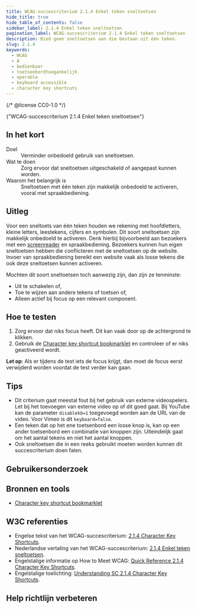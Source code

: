 ```yaml
---
title: WCAG-succescriterium 2.1.4 Enkel teken sneltoetsen
hide_title: true
hide_table_of_contents: false
sidebar_label: 2.1.4 Enkel teken sneltoetsen
pagination_label: WCAG-succescriterium 2.1.4 Enkel teken sneltoetsen
description: Bied geen sneltoetsen aan die bestaan uit één teken.
slug: 2.1.4
keywords:
  - WCAG
  - A
  - bedienbaar
  - toetsenbordtoegankelijk
  - operable
  - keyboard accessible
  - character key shortcuts
---
```


{/* @license CC0-1.0 */}


<WcagHeadingGroup level={1} conformanceLevel="Niveau A">
  {"WCAG-succescriterium 2.1.4 Enkel teken sneltoetsen"}
</WcagHeadingGroup>

## In het kort

<dl>
  <div class="dl__item">
    <dt class="dl__term">Doel</dt>
    <dd class="dl__definition">Verminder onbedoeld gebruik van sneltoetsen.</dd>
  </div>
  <div class="dl__item">
    <dt class="dl__term">Wat te doen</dt>
    <dd class="dl__definition">Zorg ervoor dat sneltoetsen uitgeschakeld of aangepast kunnen worden.</dd>
  </div>
  <div class="dl__item">
    <dt class="dl__term">Waarom het belangrijk is</dt>
    <dd class="dl__definition">
      Sneltoetsen met één teken zijn makkelijk onbedoeld te activeren, vooral met spraakbediening.
    </dd>
  </div>
</dl>

## Uitleg

<Summary />

Voor een sneltoets van één teken houden we rekening met hoofdletters, kleine letters, leestekens, cijfers en symbolen. Dit soort sneltoetsen zijn makkelijk onbedoeld te activeren. Denk hierbij bijvoorbeeld aan bezoekers met een [screenreader](/woordenlijst/#screenreader) en spraakbediening. Bezoekers kunnen hun eigen sneltoetsen hebben die conflicteren met de sneltoetsen op de website. Invoer van spraakbediening bereikt een website vaak als losse tekens die ook deze sneltoetsen kunnen activeren.

Mochten dit soort sneltoetsen toch aanwezig zijn, dan zijn ze tenminste:

- Uit te schakelen of,
- Toe te wijzen aan andere tekens of toetsen of,
- Alleen actief bij focus op een relevant component.

## Hoe te testen

1. Zorg ervoor dat niks focus heeft. Dit kan vaak door op de achtergrond te klikken.
2. Gebruik de [<span lang="en">Character key shortcut bookmarklet</span>](http://3needs.org/en/testing/code/kb-shortcuts.html) en controleer of er niks geactiveerd wordt.

**Let op**: Als er tijdens de test iets de focus krijgt, dan moet de focus eerst verwijderd worden voordat de test verder kan gaan.

## Tips

- Dit criterium gaat meestal fout bij het gebruik van externe videospelers. Let bij het toevoegen van externe video op of dit goed gaat. Bij YouTube kan de parameter `disablekb=1` toegevoegd worden aan de URL van de video. Voor Vimeo is dit `keyboard=false`.
- Een teken dat op het ene toetsenbord een losse knop is, kan op een ander toetsenbord een combinatie van knoppen zijn. Uiteindelijk gaat om het aantal tekens en niet het aantal knoppen.
- Ook sneltoetsen die in een reeks gebruikt moeten worden kunnen dit succescriterium doen falen.

## Gebruikersonderzoek

<CTAGebruikersonderzoek />

## Bronnen en tools

- [<span lang="en">Character key shortcut bookmarklet</span>](http://3needs.org/en/testing/code/kb-shortcuts.html)

## W3C referenties

- Engelse tekst van het WCAG-succescriterium: [<span lang="en">2.1.4 Character Key Shortcuts</span>](https://www.w3.org/TR/WCAG22/#character-key-shortcuts).
- Nederlandse vertaling van het WCAG-succescriterium: [2.1.4 Enkel teken sneltoetsen](https://www.w3.org/Translations/WCAG22-nl/#enkel-teken-sneltoetsen).
- Engelstalige informatie op <span lang="en">How to Meet WCAG</span>: [<span lang="en">Quick Reference 2.1.4 Character Key Shortcuts</span>](https://www.w3.org/WAI/WCAG22/quickref/#character-key-shortcuts).
- Engelstalige toelichting: [<span lang="en">Understanding SC 2.1.4 Character Key Shortcuts</span>](https://www.w3.org/WAI/WCAG22/Understanding/character-key-shortcuts.html).

<SpotlightSection>
  <Markdown omitH1 headinglevel={3}>
    <Disclaimer />
  </Markdown>
</SpotlightSection>

## Help richtlijn verbeteren

<Markdown omitH1 headinglevel={3}>
  <WCAGFooterInfo />
</Markdown>
